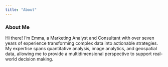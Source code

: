 ```yaml
---
title: "About"
---
```


### About Me

Hi there! I'm Emma, a Marketing Analyst and Consultant with over seven years of experience transforming complex data into actionable strategies. My expertise spans quantitative analysis, image analytics, and geospatial data, allowing me to provide a multidimensional perspective to support real-world decision making.
